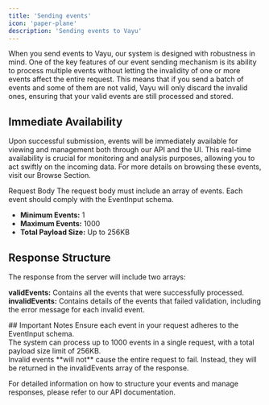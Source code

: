 ```yaml
---
title: 'Sending events'
icon: 'paper-plane'
description: 'Sending events to Vayu'
---
```


When you send events to Vayu, our system is designed with robustness in mind. One of the key features of our event sending mechanism is its ability to process multiple events without letting the invalidity of one or more events affect the entire request. This means that if you send a batch of events and some of them are not valid, Vayu will only discard the invalid ones, ensuring that your valid events are still processed and stored.


## Immediate Availability
Upon successful submission, events will be immediately available for viewing and management both through our API and the UI. This real-time availability is crucial for monitoring and analysis purposes, allowing you to act swiftly on the incoming data. For more details on browsing these events, visit our Browse Section.

Request Body
The request body must include an array of events. Each event should comply with the EventInput schema.

- **Minimum Events:** 1 <br/>
-  **Maximum Events:** 1000 <br/>
-  **Total Payload Size:** Up to 256KB <br/>

## Response Structure 
The response from the server will include two arrays:

**validEvents:** Contains all the events that were successfully processed. <br/>
**invalidEvents:** Contains details of the events that failed validation, including the error message for each invalid event.


<Note>
    ## Important Notes
    Ensure each event in your request adheres to the EventInput schema. <br/>
    The system can process up to 1000 events in a single request, with a total payload size limit of 256KB. <br/>
    Invalid events **will not** cause the entire request to fail. Instead, they will be returned in the invalidEvents array of the response.
</Note>

For detailed information on how to structure your events and manage responses, please refer to our API documentation.
